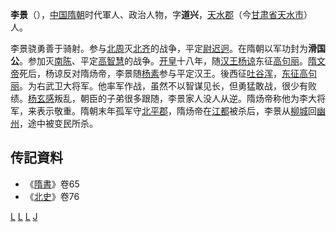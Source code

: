 '''李景'''（{{bd|6世紀||618年||catIdx=L李}}），[[中国|中国]][[隋朝|隋朝]]时代軍人、政治人物，字'''道兴'''，[[天水郡|天水郡]]（今[[甘肃省|甘肃省]][[天水市|天水市]]）人。

李景骁勇善于骑射。参与[[北周|北周]]灭[[北齐|北齐]]的战争，平定[[尉迟迥|尉迟迥]]。在隋朝以军功封为'''滑国公'''。参加灭[[南陈|南陈]]、平定[[高智慧|高智慧]]的战争。[[开皇|开皇]]十八年，随[[汉王|汉王]][[杨谅|杨谅]]东征[[高句丽|高句丽]]。[[隋文帝|隋文帝]]死后，杨谅反对隋炀帝，李景随[[杨素|杨素]]参与平定汉王。後西征[[吐谷浑|吐谷浑]]，[[隋与高句丽的战争|东征高句丽]]。为右武卫大将军。他率军作战，虽然不以智谋见长，但勇猛敢战，很少有败绩。[[杨玄感|杨玄感]]叛乱，朝臣的子弟很多跟随，李景家人没人从逆。隋炀帝称他为李大将军，来表示敬重。隋朝末年孤军守[[北平郡|北平郡]]，隋炀帝在[[江都|江都]]被杀后，李景从[[柳城|柳城]]回[[幽州|幽州]]，途中被变民所杀。

==传記資料== 
* 《[[隋書|隋書]]》卷65
* 《[[北史|北史]]》卷76

[[分类:隋朝武官|L]]
[[分类:北周武官|L]]
[[分类:天水人|L]]
[[分类:李姓|J]]